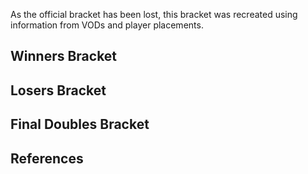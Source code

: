 {{DISPLAYTITLE:Zenith 2011: Doubles Bracket}}{{SetGame|melee}}
{{tabs static
|name1=Overview
|link1=Zenith/2011
|name2=Singles Bracket
|link2=Zenith/2011/Singles Bracket
|name3=Doubles Bracket
|link3=Zenith/2011/Doubles Bracket
|This=3
}}
As the official bracket has been lost, this bracket was recreated using information from VODs and player placements.
==Winners Bracket==
{{8DEDoublesWBracketA
<!-- ROUND 1 -->
|r1m1t1p1= |r1m1t1p1flag=
|r1m1t1p2= |r1m1t1p2flag= |r1m1t1score=
|r1m1t2p1= |r1m1t2p1flag=
|r1m1t2p2= |r1m1t2p2flag= |r1m1t2score=
|r1m1win=

|r1m2t1p1=Hungrybox |r1m2t1p1flag=us
|r1m2t1p2=DJ Nintendo |r1m2t1p2flag=us |r1m2t1score=1
|r1m2t2p1=Kage |r1m2t2p1flag=ca
|r1m2t2p2=Axe |r1m2t2p2flag=us |r1m2t2score=2
|r1m2win=2
|r1m2t1p1char1=jigglypuff |r1m2t1p1stock1=0 |r1m2t1p2char1=pikachu |r1m2t1p2stock1=0
|r1m2t2p1char1=ganon |r1m2t2p1stock1=2 |r1m2t2p2char1=pikachu |r1m2t2p2stock1=2 |r1m2win1=2 |r1m2stage1=Battlefield
|r1m2t1p1char2=jigglypuff |r1m2t1p1stock2=1 |r1m2t1p2char2=samus |r1m2t1p2stock2=0
|r1m2t2p1char2=ganon |r1m2t2p1stock2=0 |r1m2t2p2char2=pikachu |r1m2t2p2stock2=0 |r1m2win2=1 |r1m2stage2=Final Destination
|r1m2t1p1char3=jigglypuff |r1m2t1p1stock3=0 |r1m2t1p2char3=samus |r1m2t1p2stock3=0
|r1m2t2p1char3=ganon |r1m2t2p1stock3=2 |r1m2t2p2char3=pikachu |r1m2t2p2stock3=2 |r1m2win3=2 |r1m2stage3=Pokémon Stadium
|r1m2details={{BracketMatchDetails|preview=|lrthread=|interview=|recap=|comment=|live=|vod=https://youtu.be/GkuUkhy3vFQ}}

|r1m3t1p1=Jman |r1m3t1p1flag=us
|r1m3t1p2=Alukard |r1m3t1p2flag=us |r1m3t1score=2
|r1m3t2p1=Eggm |r1m3t2p1flag=us
|r1m3t2p2=Cactuar |r1m3t2p2flag=us |r1m3t2score=0
|r1m3win=1
|r1m3t1p1char1=fox |r1m3t1p1stock1=2 |r1m3t1p2char1=sheik |r1m3t1p2stock1=1
|r1m3t2p1char1=fox |r1m3t2p1stock1=0 |r1m3t2p2char1=fox |r1m3t2p2stock1=0 |r1m3win1=1 |r1m3stage1=Battlefield
|r1m3t1p1char2=fox |r1m3t1p1stock2=1 |r1m3t1p2char2=fox |r1m3t1p2stock2=0
|r1m3t2p1char2=fox |r1m3t2p1stock2=0 |r1m3t2p2char2=fox |r1m3t2p2stock2=0 |r1m3win2=1 |r1m3stage2=Pokémon Stadium
|r1m3details={{BracketMatchDetails|preview=|lrthread=|interview=|recap=|comment=|live=|vod=https://youtu.be/TdrVAW1EVQg}}

|r1m4t1p1=HBK |r1m4t1p1flag=us
|r1m4t1p2=HazZard |r1m4t1p2flag= |r1m4t1score=0
|r1m4t2p1=Mew2King |r1m4t2p1flag=us
|r1m4t2p2=Hax |r1m4t2p2flag=us |r1m4t2score=2
|r1m4win=2
|r1m4t1p1char1=marth |r1m4t1p1stock1=0 |r1m4t1p2char1=fox |r1m4t1p2stock1=0
|r1m4t2p1char1=sheik |r1m4t2p1stock1=2 |r1m4t2p2char1=cf |r1m4t2p2stock1=1 |r1m4win1=2 |r1m4stage1=Final Destination
|r1m4t1p1char2=marth |r1m4t1p1stock2=0 |r1m4t1p2char2=fox |r1m4t1p2stock2=0
|r1m4t2p1char2=sheik |r1m4t2p1stock2=2 |r1m4t2p2char2=cf |r1m4t2p2stock2=2 |r1m4win2=2 |r1m4stage2=Pokémon Stadium
|r1m4details={{BracketMatchDetails|preview=|lrthread=|interview=|recap=|comment=|live=|vod=https://youtu.be/PU982Vabr4U}}

<!-- ROUND 2 -->
|r2m1t1p1=G$ |r2m1t1p1flag=us
|r2m1t1p2=Mango |r2m1t1p2flag=us |r2m1t1score=2
|r2m1t2p1=Kage |r2m1t2p1flag=ca
|r2m1t2p2=Axe |r2m1t2p2flag=us |r2m1t2score=1
|r2m1win=2
|r2m1t1p1char1=marth |r2m1t1p1stock1=1 |r2m1t1p2char1=fox |r2m1t1p2stock1=1
|r2m1t2p1char1=ganon |r2m1t2p1stock1=0 |r2m1t2p2char1=pikachu |r2m1t2p2stock1=0 |r2m1win1=1 |r2m1stage1=Pokémon Stadium
|r2m1t1p1char2=marth |r2m1t1p1stock2=0 |r2m1t1p2char2=fox |r2m1t1p2stock2=0
|r2m1t2p1char2=ganon |r2m1t2p1stock2=1 |r2m1t2p2char2=pikachu |r2m1t2p2stock2=1 |r2m1win2=2 |r2m1stage2=Battlefield
|r2m1t1p1char3=marth |r2m1t1p1stock3=0 |r2m1t1p2char3=fox |r2m1t1p2stock3=0
|r2m1t2p1char3=ganon |r2m1t2p1stock3=1 |r2m1t2p2char3=pikachu |r2m1t2p2stock3=2 |r2m1win3=2 |r2m1stage3=Dream Land
|r2m1details={{BracketMatchDetails|preview=|lrthread=|interview=|recap=|comment=|live=|vod=https://youtu.be/mtPvU2Rl4Ss}}

|r2m2t1p1=Jman |r2m2t1p1flag=us
|r2m2t1p2=Alukard |r2m2t1p2flag=us |r2m2t1score=0
|r2m2t2p1=Mew2King |r2m2t2p1flag=us
|r2m2t2p2=Hax |r2m2t2p2flag=us |r2m2t2score=2
|r2m2win=2
|r2m2t1p1char1=fox |r2m2t1p1stock1=0 |r2m2t1p2char1=sheik |r2m2t1p2stock1=0
|r2m2t2p1char1=sheik |r2m2t2p1stock1=1 |r2m2t2p2char1=cf |r2m2t2p2stock1=1 |r2m2win1=2 |r2m2stage1=Battlefield
|r2m2t1p1char2=fox |r2m2t1p1stock2=0 |r2m2t1p2char2=sheik |r2m2t1p2stock2=0
|r2m2t2p1char2=sheik |r2m2t2p1stock2=2 |r2m2t2p2char2=cf |r2m2t2p2stock2=1 |r2m2win2=2 |r2m2stage2=Battlefield
|r2m2details={{BracketMatchDetails|preview=|lrthread=|interview=|recap=|comment=|live=|vod=https://youtu.be/26tVNnmYupo}}
}}
==Losers Bracket==
{{8DEDoublesLBracketSmwA
|tourneylink=Zenith/2011
|tourneyname=Zenith 2011
|l1placement=7-8
|l2placement=5-6

<!-- ROUND 1 -->
|l1m1t1p1=Tope |l1m1t1p1flag=us
|l1m1t1p2=Cyrain |l1m1t1p2flag=us |l1m1t1score={{win}}
|l1m1t2p1=ChuDat |l1m1t2p1flag=us
|l1m1t2p2=Vist |l1m1t2p2flag=us |l1m1t2score=
|l1m1win=1
|l1m1details={{BracketMatchDetails|preview=|lrthread=|interview=|recap=|comment=Tope and Cyrain played Vist in doubles.<ref>[https://smashboards.com/threads/zenith-5-28-5-29-results-83-entrants-azen-chillin-chu-hbox-axe-m2k-jman-hax-kage.304401/page-4#post-12795874 Tope and Cyrain played Vist in doubles]</ref>|live=|vod=}}

|l1m2t1p1=Azen |l1m2t1p1flag=us
|l1m2t1p2=Chillindude |l1m2t1p2flag=us |l1m2t1score={{win}}
|l1m2t2p1=HBK |l1m2t2p1flag=us
|l1m2t2p2=HazZard |l1m2t2p2flag= |l1m2t2score=
|l1m2win=1

<!-- ROUND 2 -->
|l2m1t1p1=Jman |l2m1t1p1flag=us
|l2m1t1p2=Alukard |l2m1t1p2flag=us |l2m1t1score=1
|l2m1t2p1=Tope |l2m1t2p1flag=us
|l2m1t2p2=Cyrain |l2m1t2p2flag=us |l2m1t2score=2
|l2m1win=2
|l2m1t1p1char1=fox |l2m1t1p1stock1=0 |l2m1t1p2char1=sheik |l2m1t1p2stock1=0
|l2m1t2p1char1=sheik |l2m1t2p1stock1=0 |l2m1t2p2char1=fox |l2m1t2p2stock1=1 |l2m1win1=2 |l2m1stage1=Dream Land
|l2m1t1p1char2=fox |l2m1t1p1stock2=3 |l2m1t1p2char2=sheik |l2m1t1p2stock2=2
|l2m1t2p1char2=sheik |l2m1t2p1stock2=0 |l2m1t2p2char2=fox |l2m1t2p2stock2=0 |l2m1win2=1 |l2m1stage2=Pokémon Stadium
|l2m1t1p1char3=fox |l2m1t1p1stock3=0 |l2m1t1p2char3=sheik |l2m1t1p2stock3=0
|l2m1t2p1char3=sheik |l2m1t2p1stock3=0 |l2m1t2p2char3=fox |l2m1t2p2stock3=1 |l2m1win3=2 |l2m1stage3=Dream Land
|l2m1details={{BracketMatchDetails|preview=|lrthread=|interview=|recap=|comment=|live=|vod=https://youtu.be/XJf6olgfbp4}}

|l2m2t1p1=G$ |l2m2t1p1flag=us
|l2m2t1p2=Mango |l2m2t1p2flag=us |l2m2t1score=2
|l2m2t2p1=Azen |l2m2t2p1flag=us
|l2m2t2p2=Chillindude |l2m2t2p2flag=us |l2m2t2score=1
|l2m2win=1
|l2m2t1p1char1=falco |l2m2t1p1stock1=1 |l2m2t1p2char1=fox |l2m2t1p2stock1=2
|l2m2t2p1char1=marth |l2m2t2p1stock1=0 |l2m2t2p2char1=fox |l2m2t2p2stock1=0 |l2m2win1=1 |l2m2stage1=Final Destination
|l2m2t1p1char2=falco |l2m2t1p1stock2=0 |l2m2t1p2char2=fox |l2m2t1p2stock2=0
|l2m2t2p1char2=marth |l2m2t2p1stock2=0 |l2m2t2p2char2=fox |l2m2t2p2stock2=1 |l2m2win2=2 |l2m2stage2=Final Destination
|l2m2t1p1char3=marth |l2m2t1p1stock3=1 |l2m2t1p2char3=jigglypuff |l2m2t1p2stock3=2
|l2m2t2p1char3=peach |l2m2t2p1stock3=0 |l2m2t2p2char3=fox |l2m2t2p2stock3=0 |l2m2win3=1 |l2m2stage3=Final Destination
|l2m2details={{BracketMatchDetails|preview=|lrthread=|interview=|recap=|comment=|live=|vod=https://youtu.be/QtHUqPzK_ZE}}
}}
<onlyinclude>
==Final Doubles Bracket==
{{DEFinalDoublesSmwBracket
|tourneylink=Zenith/2011
|tourneyname=Zenith 2011
|l1placement=4
|r2placement=3
|r3loserplacement=2
|r3winnerplacement=1

<!-- FROM WINNERS -->
|r1m1t1p1=Kage |r1m1t1p1flag=ca
|r1m1t1p2=Axe |r1m1t1p2flag=us |r1m1t1score=3
|r1m1t2p1=Mew2King |r1m1t2p1flag=us
|r1m1t2p2=Hax |r1m1t2p2flag=us |r1m1t2score=0
|r1m1win=1
|r1m1t1p1char1=ganon |r1m1t1p1stock1=1 |r1m1t1p2char1=pikachu |r1m1t1p2stock1=1
|r1m1t2p1char1=sheik |r1m1t2p1stock1=0 |r1m1t2p2char1=cf |r1m1t2p2stock1=0 |r1m1win1=1 |r1m1stage1=Battlefield
|r1m1t1p1char2=ganon |r1m1t1p1stock2=1 |r1m1t1p2char2=pikachu |r1m1t1p2stock2=1
|r1m1t2p1char2=sheik |r1m1t2p1stock2=0 |r1m1t2p2char2=cf |r1m1t2p2stock2=0 |r1m1win2=1 |r1m1stage2=Dream Land
|r1m1t1p1char3=ganon |r1m1t1p1stock3=2 |r1m1t1p2char3=pikachu |r1m1t1p2stock3=1
|r1m1t2p1char3=fox |r1m1t2p1stock3=0 |r1m1t2p2char3=cf |r1m1t2p2stock3=0 |r1m1win3=1 |r1m1stage3=Pokémon Stadium
|r1m1details={{BracketMatchDetails|preview=|lrthread=|interview=|recap=|comment=|live=|vod=https://youtu.be/h6sNVfOpdzY}}

<!-- FROM LOSERS -->
|l1m1t1p1=Tope |l1m1t1p1flag=us
|l1m1t1p2=Cyrain |l1m1t1p2flag=us |l1m1t1score=0
|l1m1t2p1=G$ |l1m1t2p1flag=us
|l1m1t2p2=Mango |l1m1t2p2flag=us |l1m1t2score=3
|l1m1win=2
|l1m1t2p1char1=marth |l1m1t2p1stock1=1 |l1m1t2p2char1=fox |l1m1t2p2stock1=1
|l1m1t1p1char1=sheik |l1m1t1p1stock1=0 |l1m1t1p2char1=fox |l1m1t1p2stock1=0 |l1m1win1=2 |l1m1stage1=Dream Land
|l1m1t2p1char2=falco |l1m1t2p1stock2=1 |l1m1t2p2char2=fox |l1m1t2p2stock2=0
|l1m1t1p1char2=sheik |l1m1t1p1stock2=0 |l1m1t1p2char2=fox |l1m1t1p2stock2=0 |l1m1win2=2 |l1m1stage2=Dream Land
|l1m1t2p1char3=falco |l1m1t2p1stock3=3 |l1m1t2p2char3=fox |l1m1t2p2stock3=1
|l1m1t1p1char3=sheik |l1m1t1p1stock3=0 |l1m1t1p2char3=fox |l1m1t1p2stock3=0 |l1m1win3=2 |l1m1stage3=Dream Land
|l1m1details={{BracketMatchDetails|preview=|lrthread=|interview=|recap=|comment=|live=|vod=https://youtu.be/CtRAN3KhRc0}}

<!-- LOSERS FINALS -->
|r2m1t1p1=Mew2King |r2m1t1p1flag=us
|r2m1t1p2=Hax |r2m1t1p2flag=us |r2m1t1score=2
|r2m1t2p1=G$ |r2m1t2p1flag=us
|r2m1t2p2=Mango |r2m1t2p2flag=us |r2m1t2score=3
|r2m1win=2
|r2m1t1p1char1=sheik |r2m1t1p1stock1=3 |r2m1t1p2char1=cf |r2m1t1p2stock1=3
|r2m1t2p1char1=falco |r2m1t2p1stock1=0 |r2m1t2p2char1=jigglypuff |r2m1t2p2stock1=0 |r2m1win1=1 |r2m1stage1=Final Destination
|r2m1t1p1char2=sheik |r2m1t1p1stock2=0 |r2m1t1p2char2=cf |r2m1t1p2stock2=0
|r2m1t2p1char2=marth |r2m1t2p1stock2=1 |r2m1t2p2char2=jigglypuff |r2m1t2p2stock2=1 |r2m1win2=2 |r2m1stage2=Battlefield
|r2m1t1p1char3=sheik |r2m1t1p1stock3=0 |r2m1t1p2char3=cf |r2m1t1p2stock3=1
|r2m1t2p1char3=falco |r2m1t2p1stock3=0 |r2m1t2p2char3=fox |r2m1t2p2stock3=0 |r2m1win3=1 |r2m1stage3=Pokémon Stadium
|r2m1t1p1char4=sheik |r2m1t1p1stock4=0 |r2m1t1p2char4=cf |r2m1t1p2stock4=0
|r2m1t2p1char4=falco |r2m1t2p1stock4=1 |r2m1t2p2char4=fox |r2m1t2p2stock4=1 |r2m1win4=2 |r2m1stage4=Pokémon Stadium
|r2m1t1p1char5=sheik |r2m1t1p1stock5=0 |r2m1t1p2char5=cf |r2m1t1p2stock5=0
|r2m1t2p1char5=falco |r2m1t2p1stock5=3 |r2m1t2p2char5=fox |r2m1t2p2stock5=2 |r2m1win5=2 |r2m1stage5=Battlefield
|r2m1details={{BracketMatchDetails|preview=|lrthread=|interview=|recap=|comment=|live=|vod=https://youtu.be/UWDJl5orMnY}}

<!-- GRAND FINALS -->
|r3m1t1p1=Kage |r3m1t1p1flag=ca
|r3m1t1p2=Axe |r3m1t1p2flag=us |r3m1t1score=3
|r3m1t2p1=G$ |r3m1t2p1flag=us
|r3m1t2p2=Mango |r3m1t2p2flag=us |r3m1t2score=0
|r3m1win=1
|r3m1t1p1char1=ganon |r3m1t1p1stock1=1 |r3m1t1p2char1=pikachu |r3m1t1p2stock1=1
|r3m1t2p1char1=falco |r3m1t2p1stock1=0 |r3m1t2p2char1=fox |r3m1t2p2stock1=0 |r3m1win1=1 |r3m1stage1=Pokémon Stadium
|r3m1t1p1char2=ganon |r3m1t1p1stock2=1 |r3m1t1p2char2=pikachu |r3m1t1p2stock2=3
|r3m1t2p1char2=marth |r3m1t2p1stock2=0 |r3m1t2p2char2=jigglypuff |r3m1t2p2stock2=0 |r3m1win2=1 |r3m1stage2=Dream Land
|r3m1t1p1char3=ganon |r3m1t1p1stock3=1 |r3m1t1p2char3=pikachu |r3m1t1p2stock3=2
|r3m1t2p1char3=falco |r3m1t2p1stock3=0 |r3m1t2p2char3=jigglypuff |r3m1t2p2stock3=0 |r3m1win3=1 |r3m1stage3=Dream Land
|r3m1details={{BracketMatchDetails|preview=|lrthread=|interview=|recap=|comment=|live=|vod=https://youtu.be/k2sNocbs0CE}}
}}
</onlyinclude>

==References==
{{reflist}}
